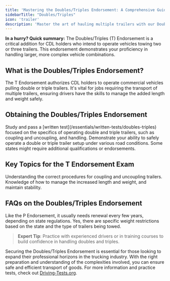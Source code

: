 ```yaml
---
title: 'Mastering the Doubles/Triples Endorsement: A Comprehensive Guide'
sidebarTitle: "Doubles/Triples"
icon: 'trailer'
description: 'Master the art of hauling multiple trailers with our Doubles and Triples Endorsement guide. Learn the necessary skills, regulations, and practical knowledge required for this CDL certification.'
---
```

<Tip>**In a hurry? Quick summary:** The Doubles/Triples (T) Endorsement is a critical addition for CDL holders who intend to operate vehicles towing two or three trailers. This endorsement demonstrates your proficiency in handling larger, more complex vehicle combinations.</Tip>

<Snippet file="doubles-triples-endorsement-diagram.mdx" />

## What is the Doubles/Triples Endorsement?

<AccordionGroup>
  <Accordion title="Overview of the T Endorsement">
    The T Endorsement authorizes CDL holders to operate commercial vehicles pulling double or triple trailers.
  </Accordion>

  <Accordion title="Significance of the T Endorsement">
    It's vital for jobs requiring the transport of multiple trailers, ensuring drivers have the skills to manage the added length and weight safely.
  </Accordion>
</AccordionGroup>

## Obtaining the Doubles/Triples Endorsement

<Steps>
  <Step title="Pass the Knowledge Test">
    Study and pass a [written test](/essentials/written-tests/doubles-triples) focused on the specifics of operating double and triple trailers, such as coupling and uncoupling, and handling.
  </Step>

  <Step title="Complete Skills Test">
    Demonstrate your ability to safely operate a double or triple trailer setup under various road conditions.
  </Step>

  <Step title="Meet State-Specific Requirements">
    Some states might require additional qualifications or endorsements.
  </Step>
</Steps>

## Key Topics for the T Endorsement Exam

<CardGroup cols={2}>
  <Card title="Coupling and Uncoupling" icon="link">
    Understanding the correct procedures for coupling and uncoupling trailers.
  </Card>

  <Card title="Handling and Stability" icon="scale-unbalanced">
    Knowledge of how to manage the increased length and weight, and maintain stability.
  </Card>
</CardGroup>

## FAQs on the Doubles/Triples Endorsement

<AccordionGroup>
  <Accordion title="How often do I need to renew my T Endorsement?">
    Like the P Endorsement, it usually needs renewal every few years, depending on state regulations.
  </Accordion>

  <Accordion title="Are there weight restrictions with the T Endorsement?">
    Yes, there are specific weight restrictions based on the state and the type of trailers being towed.
  </Accordion>
</AccordionGroup>

> **Expert Tip**: Practice with experienced drivers or in training courses to build confidence in handling doubles and triples.

Securing the Doubles/Triples Endorsement is essential for those looking to expand their professional horizons in the trucking industry. With the right preparation and understanding of the complexities involved, you can ensure safe and efficient transport of goods. For more information and practice tests, check out [Driving-Tests.org](https://driving-tests.org).

